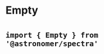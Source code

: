 
<Meta title="Components|Empty" component={Empty} />

# Empty
# <small>`import { Empty } from '@astronomer/spectra'`</small>

<Preview>
  <Story name="Default">
    <Empty
      heading="No deployments"
      description="Lorem ipsum dolor sit amet, consectetur adipiscing elit, sed do eiusmod tempor incididunt ut labore et dolore magna aliqua."
    />
  </Story>
</Preview>

<Props of={Empty} />
